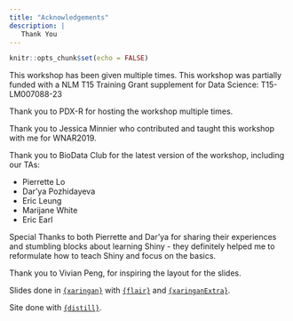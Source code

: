 ```yaml
---
title: "Acknowledgements"
description: |
   Thank You
---
```


```r
knitr::opts_chunk$set(echo = FALSE)
```

This workshop has been given multiple times. This workshop was partially funded with a NLM T15 Training Grant supplement for Data Science: T15-LM007088-23

Thank you to PDX-R for hosting the workshop multiple times.

Thank you to Jessica Minnier who contributed and taught this workshop with me for WNAR2019.

Thank you to BioData Club for the latest version of the workshop, including our TAs:

- Pierrette Lo
- Dar'ya Pozhidayeva
- Eric Leung
- Marijane White
- Eric Earl

Special Thanks to both Pierrette and Dar'ya for sharing their experiences and stumbling blocks about learning Shiny - they definitely helped me to reformulate how to teach Shiny and focus on the basics.

Thank you to Vivian Peng, for inspiring the layout for the slides.

Slides done in [`{xaringan}`](https://bookdown.org/yihui/rmarkdown/xaringan.html) with [`{flair}`](https://github.com/r-for-educators/flair) and [`{xaringanExtra}`](https://github.com/gadenbuie/xaringanExtra).

Site done with [`{distill}`](https://rstudio.github.io/distill/).

